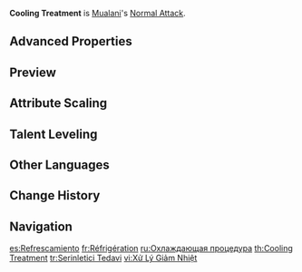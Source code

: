 {{Talent Infobox
|image         = Talent Cooling Treatment.png
|character     = Mualani
|type          = Normal Attack
|info          = '''Normal Attack'''<br>Performs up to 3 attacks that deal {{Color|Hydro DMG}}.<br><br>'''Charged Attack'''<br>Consumes a certain amount of Stamina to smack a Pufferball into the air that deals {{Color|AoE Hydro DMG}} upon landing.<br><br>'''Plunging Attack'''<br>Gathers the power of Hydro and plunges towards the ground from mid-air, damaging all opponents in her path. Deals {{Color|AoE Hydro DMG}} upon impact with the ground.
|CD            = 
|energyCost    = 
|scale_att1    = ATK
|scale_att2    = 
|utility1      = 
|utility2      = 
|arkhe         = 
}}
'''Cooling Treatment''' is [[Mualani]]'s [[Normal Attack]].

==Advanced Properties==
{{Advanced Properties
|title   = Normal Attack 1-Hit
|gu      = 1U
|icdtag  = Normal Attack
|icdtype = 2.5s/3 Hits
|poise   = 9.6
|impulse = 1

|title2   = Normal Attack 2-Hit
|gu2      = 1U
|icdtag2  = Normal Attack
|icdtype2 = 2.5s/3 Hits
|poise2   = 8.39
|impulse2 = 1

|title3   = Normal Attack 3-Hit
|gu3      = 1U
|icdtag3  = Normal Attack
|icdtype3 = 2.5s/3 Hits
|poise3   = 13.1
|impulse3 = 1

|title4   = Charged Attack
|gu4      = 1U
|icdtag4  = none
|poise4   = 50
|impulse4 = Air, 0, 600

|title5   = Plunging Attack Collision
|gu5      = 0U
|icdtag5  = none
|poise5   = 5
|impulse5 = 2

|title6   = Low Plunge
|gu6      = 1U
|icdtag6  = none
|poise6   = 50
|impulse6 = 3

|title7   = High Plunge
|gu7      = 1U
|icdtag7  = none
|poise7   = 100
|impulse7 = 4
}}

==Preview==
{{Preview
|file1    = Cooling Treatment Normal Preview
|caption1 = 
<!--
|file2    = Cooling Treatment Charged Preview
|caption2 = Charged Attack

|file3    = Cooling Treatment Plunging Preview
|caption3 = Plunging Attack
-->
}}

==Attribute Scaling==
{{Talent Scaling
|levels=11
|order=hit1,hit2,hit3,charged_title,charged,stamina,plunge_title,plunge,plungelow,plungehigh
|titles=1-Hit DMG (%),2-Hit DMG (%),3-Hit DMG (%),Charged Attack,Charged Attack DMG (%),Charged Attack Stamina Cost,Plunging Attack,Plunge DMG (%),Low Plunge DMG (%),High Plunge DMG (%)
|hit1_1=51.4
|hit1_2=55.25
|hit1_3=59.11
|hit1_4=64.24
|hit1_5=68.1
|hit1_6=71.95
|hit1_7=77.09
|hit1_8=82.23
|hit1_9=87.37
|hit1_10=92.51
|hit1_11=97.65
|hit2_1=44.63
|hit2_2=47.97
|hit2_3=51.32
|hit2_4=55.78
|hit2_5=59.13
|hit2_6=62.48
|hit2_7=66.94
|hit2_8=71.4
|hit2_9=75.86
|hit2_10=80.33
|hit2_11=84.79
|hit3_1=70.03
|hit3_2=75.29
|hit3_3=80.54
|hit3_4=87.54
|hit3_5=92.8
|hit3_6=98.05
|hit3_7=105.05
|hit3_8=112.05
|hit3_9=119.06
|hit3_10=126.06
|hit3_11=133.07
|charged_1=142.88
|charged_2=153.6
|charged_3=164.31
|charged_4=178.6
|charged_5=189.32
|charged_6=200.03
|charged_7=214.32
|charged_8=228.61
|charged_9=242.9
|charged_10=257.18
|charged_11=271.47
|stamina=50
|plunge_1=56.83
|plunge_2=61.45
|plunge_3=66.08
|plunge_4=72.69
|plunge_5=77.31
|plunge_6=82.6
|plunge_7=89.87
|plunge_8=97.14
|plunge_9=104.41
|plunge_10=112.34
|plunge_11=120.27
|plungelow_1=113.63
|plungelow_2=122.88
|plungelow_3=132.13
|plungelow_4=145.35
|plungelow_5=154.59
|plungelow_6=165.17
|plungelow_7=179.7
|plungelow_8=194.23
|plungelow_9=208.77
|plungelow_10=224.62
|plungelow_11=240.48
|plungehigh_1=141.93
|plungehigh_2=153.49
|plungehigh_3=165.04
|plungehigh_4=181.54
|plungehigh_5=193.1
|plungehigh_6=206.3
|plungehigh_7=224.45
|plungehigh_8=242.61
|plungehigh_9=260.76
|plungehigh_10=280.57
|plungehigh_11=300.37
}}

==Talent Leveling==
{{Talent Upgrade|Mualani}}

==Other Languages==
{{Other Languages
|en      = Cooling Treatment
|zhs     = 降温处理
|zhs_rm  = Jiàngwēn Chǔlǐ
|zht     = 降溫處理
|zht_rm  = Jiàngwēn Chǔlǐ
|zh_tl   = Cooling Treatment
|ja      = クーリングトリートメント
|ja_rm   = Kuuringu Toriitomento
|ja_tl   = Cooling Treatment
|ko      = 열 식히기
|ko_tl   = 
|es      = Refrescamiento
|es_tl   = Refreshment
|fr      = Réfrigération
|fr_tl   = Refrigeration
|ru      = Охлаждающая процедура
|ru_tl   = Cooling Procedure
|th      = Cooling Treatment
|vi      = Xử Lý Giảm Nhiệt
|vi_tl   = 
|de      = Kühlende Behandlung
|de_tl   = Cooling Treatment
|id      = Cooling Treatment
|pt      = Tratamento Esfriante
|pt_tl   = 
|tr      = Serinletici Tedavi
|tr_tl   = 
|it      = Trattamento rinfrescante
|it_tl   = 
}}

==Change History==
{{Change History|5.0}}

==Navigation==
{{Talent Navbox|Mualani}}

[[es:Refrescamiento]]
[[fr:Réfrigération]]
[[ru:Охлаждающая процедура]]
[[th:Cooling Treatment]]
[[tr:Serinletici Tedavi]]
[[vi:Xử Lý Giảm Nhiệt]]